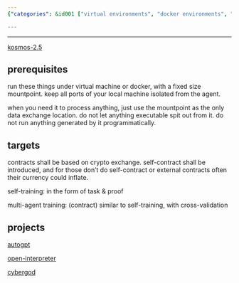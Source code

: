 ```yaml
---
{"categories": &id001 ["virtual environments", "docker environments", "isolation", "fixed-size mountpoints", "autogpt", "open interpreter", "Cybergod"], "category": "Virtual Environments", "date": "2023-09-29 18:32:02", "description": "This article discusses the secure setup of virtual or Docker environments for agents like Autogpt, Open Interpreter, and Cybergod. It emphasizes the importance of isolation, fixed-size mountpoints, and self-contracts in crypto exchanges to ensure a safe and efficient user experience.", "tags": *id001, "title": "prerequisites for running autogpt/open intepreter and multimodal computer agents (such as cybergod), targets, and similar projects collections"}

---
```


------

[kosmos-2.5](https://github.com/kyegomez/Kosmos2.5)

## prerequisites

run these things under virtual machine or docker, with a fixed size mountpoint. keep all ports of your local machine isolated from the agent.

when you need it to process anything, just use the mountpoint as the only data exchange location. do not let anything executable spit out from it. do not run anything generated by it programmatically.

## targets

contracts shall be based on crypto exchange. self-contract shall be introduced, and for those don't do self-contract or external contracts often their currency could inflate.

self-training: in the form of task & proof

multi-agent training: (contract) similar to self-training, with cross-validation

## projects

[autogpt](https://github.com/Significant-Gravitas/AutoGPT)

[open-interpreter](https://github.com/KillianLucas/open-interpreter)

[cybergod](https://github.com/James4Ever0/agi_computer_control)

